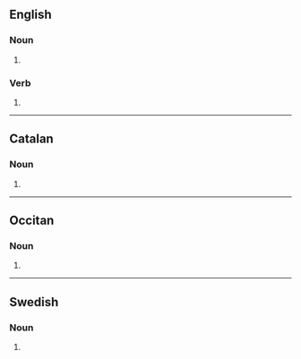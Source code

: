 {{also|televisións|télévisions}}

==English==

===Noun===
{{head|en|noun form}}

# {{plural of|en|television}}

===Verb===
{{head|en|verb form}}

# {{en-third-person singular of|television}}

----

==Catalan==

===Noun===
{{head|ca|noun form}}

# {{plural of|ca|televisió}}

----

==Occitan==

===Noun===
{{head|oc|noun form}}

# {{plural of|oc|television}}

----

==Swedish==

===Noun===
{{head|sv|noun form}}

# {{sv-noun-form-indef-gen|television}}
